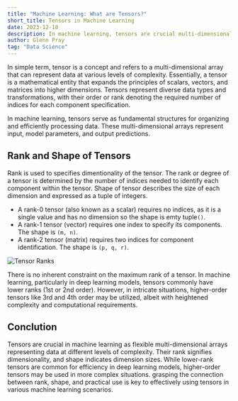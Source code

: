 ```yaml
---
title: "Machine Learning: What are Tensors?"
short_title: Tensors in Machine Learning
date: 2023-12-18
description: In machine learning, tensors are crucial multi-dimensional arrays for data representation and manipulation in diverse algorithms.
author: Glenn Pray
tag: "Data Science"
---
```

In simple term, tensor is a concept and refers to a multi-dimensional array that can represent data at various levels of complexity. Essentially, a tensor is a mathematical entity that expands the principles of scalars, vectors, and matrices into higher dimensions. Tensors represent diverse data types and transformations, with their order or rank denoting the required number of indices for each component specification.


In machine learning, tensors serve as fundamental structures for organizing and efficiently processing data. These multi-dimensional arrays represent input, model parameters, and output predictions.

## Rank and Shape of Tensors
Rank is used to specifies dimentionality of the tensor. The rank or degree of a tensor is determined by the number of indices needed to identify each component within the tensor. Shape of tensor describes the size of each dimension and expressed as a tuple of integers.

- A rank-0 tensor (also known as a scalar) requires no indices, as it is a single value and has no dimension so the shape is emty tuple`()`.
- A rank-1 tensor (vector) requires one index to specify its components. The shape is `(m, n)`.
- A rank-2 tensor (matrix) requires two indices for component identification. The shape is `(p, q, r)`.

![Tensor Ranks](/images/blog/tensor-ranks-shapes.png)

There is no inherent constraint on the maximum rank of a tensor. In machine learning, particularly in deep learning models, tensors commonly have lower ranks (1st or 2nd order). However, in intricate situations, higher-order tensors like 3rd and 4th order may be utilized, albeit with heightened complexity and computational requirements.

## Conclution
Tensors are crucial in machine learning as flexible multi-dimensional arrays representing data at different levels of complexity. Their rank signifies dimensionality, and shape indicates dimension sizes. While lower-rank tensors are common for efficiency in deep learning models, higher-order tensors may be used in more complex situations. grasping the connection between rank, shape, and practical use is key to effectively using tensors in various machine learning scenarios.